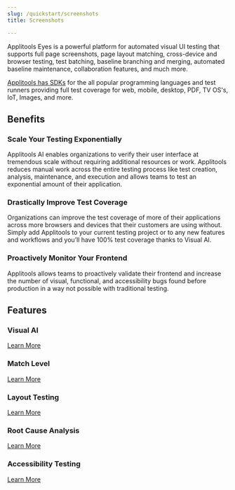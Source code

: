 ```yaml
---
slug: /quickstart/screenshots
title: Screenshots

---
```



Applitools Eyes is a powerful platform for automated visual UI testing that supports full page screenshots, page layout matching, cross-device and browser testing, test batching, baseline branching and merging, automated baseline maintenance, collaboration features, and much more.

[Applitools has SDKs](https://applitools.com/tutorial) for the all popular programming languages and test runners providing full test coverage for web, mobile, desktop, PDF, TV OS's, IoT, Images, and more.

## Benefits
### Scale Your Testing Exponentially
Applitools AI enables organizations to verify their user interface at tremendous scale without requiring additional resources or work. Applitools reduces manual work across the entire testing process like test creation, analysis, maintenance, and execution and allows teams to test an exponential amount of their application. 

### Drastically Improve Test Coverage
Organizations can improve the test coverage of more of their applications across more browsers and devices that their customers are using without. Simply add Applitools to your current testing project or to any new features and workflows and you’ll have 100% test coverage thanks to Visual AI.

### Proactively Monitor Your Frontend
Applitools allows teams to proactively validate their frontend and increase the number of visual, functional, and accessibility bugs found before production in a way not possible with traditional testing.

## Features

### Visual AI
[Learn More](/platform/applitools-eyes/visual-ai)
### Match Level
[Learn More](/platform/applitools-eyes/match-level)
### Layout Testing
[Learn More](/platform/applitools-eyes/layout-testing)
### Root Cause Analysis
[Learn More](/platform/applitools-eyes/root-cause-analysis)
### Accessibility Testing
[Learn More](/platform/applitools-eyes/accessibility)
